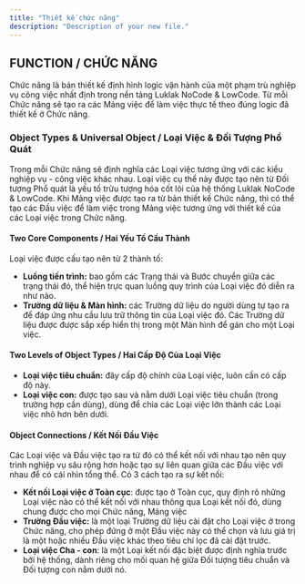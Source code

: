 ```yaml
---
title: "Thiết kế chức năng"
description: "Description of your new file."
---
```


## **FUNCTION / CHỨC NĂNG**

<Note>
  Chức năng là bản thiết kế định hình logic vận hành của một phạm trù nghiệp vụ công việc nhất định trong nền tảng Luklak NoCode & LowCode. Từ mỗi Chức năng sẽ tạo ra các Mảng việc để làm việc thực tế theo đúng logic đã thiết kế ở Chức năng.
</Note>

### **Object Types & Universal Object / Loại Việc & Đối Tượng Phổ Quát**

Trong mỗi Chức năng sẽ định nghĩa các Loại việc tương ứng với các kiểu nghiệp vụ - công việc khác nhau. Loại việc cụ thể này được tạo nên từ Đối tượng Phổ quát là yếu tố trừu tượng hóa cốt lõi của hệ thống Luklak NoCode & LowCode. Khi Mảng việc được tạo ra từ bản thiết kế Chức năng, thì có thể tạo các Đầu việc để làm việc trong Mảng việc tương ứng với thiết kế của các Loại việc trong Chức năng.

#### **Two Core Components / Hai Yếu Tố Cấu Thành**

Loại việc được cấu tạo nên từ 2 thành tố:

- **Luồng tiến trình:** bao gồm các Trạng thái và Bước chuyển giữa các trạng thái đó, thể hiện trực quan luồng quy trình của Loại việc đó diễn ra như nào.
- **Trường dữ liệu & Màn hình:** các Trường dữ liệu do người dùng tự tạo ra để đáp ứng nhu cầu lưu trữ thông tin của Loại việc đó. Các Trường dữ liệu được được sắp xếp hiển thị trong một Màn hình để gán cho một Loại việc.

#### **Two Levels of Object Types / Hai Cấp Độ Của Loại Việc**

- **Loại việc tiêu chuẩn:** đây cấp độ chính của Loại việc, luôn cần có cấp độ này.
- **Loại việc con:** được tạo sau và nằm dưới Loại việc tiêu chuẩn (trong trường hợp cần dùng), dùng để chia các Loại việc lớn thành các Loại việc nhỏ hơn bên dưới.

#### **Object Connections / Kết Nối Đầu Việc**

Các Loại việc và Đầu việc tạo ra từ đó có thể kết nối với nhau tạo nên quy trình nghiệp vụ sâu rộng hơn hoặc tạo sự liên quan giữa các Đầu việc với nhau để có cái nhìn tổng thể. Có 3 cách tạo ra sự kết nối:

- **Kết nối Loại việc ở Toàn cục**: được tạo ở Toàn cục, quy định rõ những Loại việc nào có thể kết nối với nhau thông qua Loại kết nối đó, dùng chung được cho mọi Chức năng, Mảng việc
- **Trường Đầu việc:** là một loại Trường dữ liệu cài đặt cho Loại việc ở trong Chức năng, cho phép đứng ở một Đầu việc này có thể chọn và lưu giá trị là một hoặc nhiều Đầu việc khác theo tiêu chí lọc đã cài đặt trước.
- **Loại việc Cha - con**: là một Loại kết nối đặc biệt được định nghĩa trước bởi hệ thống, dành riêng cho mối quan hệ giữa Đối tượng tiêu chuẩn và Đối tượng con nằm dưới nó.